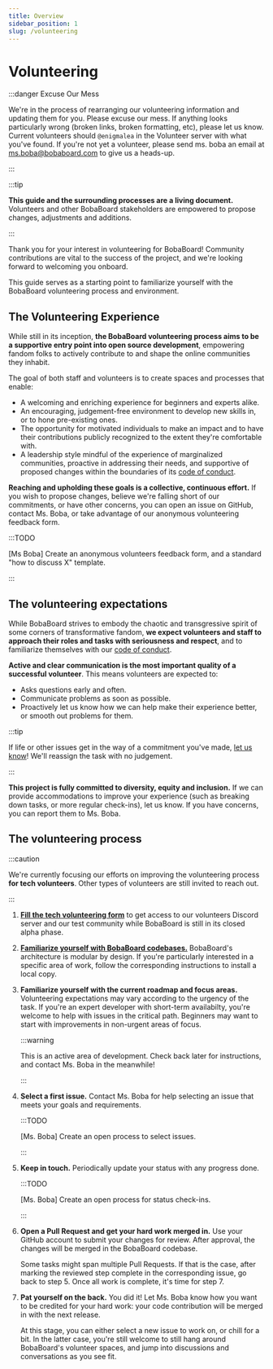 ```yaml
---
title: Overview
sidebar_position: 1
slug: /volunteering
---
```


# Volunteering

:::danger Excuse Our Mess

We're in the process of rearranging our volunteering information and updating
them for you. Please excuse our mess. If anything looks particularly wrong
(broken links, broken formatting, etc), please let us know. Current volunteers
should `@enigmalea` in the Volunteer server with what you've found. If you're
not yet a volunteer, please send ms. boba an email at
[ms.boba@bobaboard.com](mailto:ms.boba@bobaboard.com) to give us a heads-up.

:::

:::tip

**This guide and the surrounding processes are a living document.** Volunteers
and other BobaBoard stakeholders are empowered to propose changes, adjustments
and additions.

:::

Thank you for your interest in volunteering for BobaBoard! Community
contributions are vital to the success of the project, and we're looking forward
to welcoming you onboard.

This guide serves as a starting point to familiarize yourself with the BobaBoard
volunteering process and environment.

## The Volunteering Experience

While still in its inception, **the BobaBoard volunteering process aims to be a
supportive entry point into open source development**, empowering fandom folks
to actively contribute to and shape the online communities they inhabit.

The goal of both staff and volunteers is to create spaces and processes that
enable:

- A welcoming and enriching experience for beginners and experts alike.
- An encouraging, judgement-free environment to develop new skills in, or to
  hone pre-existing ones.
- The opportunity for motivated individuals to make an impact and to have their
  contributions publicly recognized to the extent they're comfortable with.
- A leadership style mindful of the experience of marginalized communities,
  proactive in addressing their needs, and supportive of proposed changes within
  the boundaries of its [code of conduct](./volunteering/code-of-conduct).

**Reaching and upholding these goals is a collective, continuous effort.** If
you wish to propose changes, believe we're falling short of our commitments, or
have other concerns, you can open an issue on GitHub, contact Ms. Boba, or take
advantage of our anonymous volunteering feedback form.

:::TODO

[Ms Boba] Create an anonymous volunteers feedback form, and a standard "how to
discuss X" template.

:::

## The volunteering expectations

While BobaBoard strives to embody the chaotic and transgressive spirit of some
corners of transformative fandom, **we expect volunteers and staff to approach
their roles and tasks with seriousness and respect**, and to familiarize
themselves with our [code of conduct](./code-of-conduct).

**Active and clear communication is the most important quality of a successful
volunteer**. This means volunteers are expected to:

- Asks questions early and often.
- Communicate problems as soon as possible.
- Proactively let us know how we can help make their experience better, or
  smooth out problems for them.

:::tip

If life or other issues get in the way of a commitment you've made, <ins>let us
know</ins>! We'll reassign the task with no judgement.

:::

**This project is fully committed to diversity, equity and inclusion.** If we
can provide accommodations to improve your experience (such as breaking down
tasks, or more regular check-ins), let us know. If you have concerns, you can
report them to Ms. Boba.

## The volunteering process

:::caution

We're currently focusing our efforts on improving the volunteering process **for
tech volunteers**. Other types of volunteers are still invited to reach out.

:::

1. **[Fill the tech volunteering form](https://docs.google.com/forms/d/e/1FAIpQLSdCX2_fZgIYX0PXeCAA-pfQrcLw_lSp2clGHTt3uBTWgnwVSw/viewform)**
   to get access to our volunteers Discord server and our test community while
   BobaBoard is still in its closed alpha phase.
2. **[Familiarize yourself with BobaBoard codebases.](../engineering/intro)**
   BobaBoard's architecture is modular by design. If you're particularly
   interested in a specific area of work, follow the corresponding instructions
   to install a local copy.
3. **Familiarize yourself with the current roadmap and focus areas.**
   Volunteering expectations may vary according to the urgency of the task. If
   you're an expert developer with short-term availabilty, you're welcome to
   help with issues in the critical path. Beginners may want to start with
   improvements in non-urgent areas of focus.

   :::warning

   This is an active area of development. Check back later for instructions, and
   contact Ms. Boba in the meanwhile!

   :::

4. **Select a first issue.** Contact Ms. Boba for help selecting an issue that
   meets your goals and requirements.

   :::TODO

   [Ms. Boba] Create an open process to select issues.

   :::

5. **Keep in touch.** Periodically update your status with any progress done.

   :::TODO

   [Ms. Boba] Create an open process for status check-ins.

   :::

6. **Open a Pull Request and get your hard work merged in.** Use your GitHub
   account to submit your changes for review. After approval, the changes will
   be merged in the BobaBoard codebase.

   Some tasks might span multiple Pull Requests. If that is the case, after
   marking the reviewed step complete in the corresponding issue, go back to
   step 5. Once all work is complete, it's time for step 7.

7. **Pat yourself on the back.** You did it! Let Ms. Boba know how you want to
   be credited for your hard work: your code contribution will be merged in with
   the next release.

   At this stage, you can either select a new issue to work on, or chill for a
   bit. In the latter case, you're still welcome to still hang around
   BobaBoard's volunteer spaces, and jump into discussions and conversations as
   you see fit.
